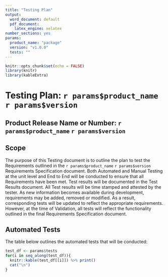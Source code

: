 ```yaml
---
title: "Testing Plan"
output:
  word_document: default
  pdf_document:
    latex_engine: xelatex
number_sections: yes
params:
  product_name: "package"
  version: "v1.0.0"
  tests: ""
---
```


```r
knitr::opts_chunk$set(echo = FALSE)
library(knitr)
library(kableExtra)
```

# Testing Plan: `r params$product_name` `r params$version`

## Product Release Name or Number: `r params$product_name` `r params$version`

## Scope
The purpose of this Testing document is to outline the plan to test the Requirements outlined in the `r params$product_name` `r params$version` Requirements Specification document. Both Automated and Manual Testing at the unit level and End to End will be conducted to ensure that all Requirements have been met. Test results will be documented in the Test Results document. All Test results will be time stamped and attested by the tester. As new information becomes available during development, requirements may be added, removed or modified. As a result, corresponding tests will be updated to reflect the appropriate requirements. However, at the time of Validation, all tests will reflect the functionality outlined in the final Requirements Specification document.


## Automated Tests
The table below outlines the automated tests that will be conducted:
```r
test_df <- params$tests
for(i in seq_along(test_df)){
  knitr::kable(test_df[[i]]) %>% print()
  cat("\n")
}
```
